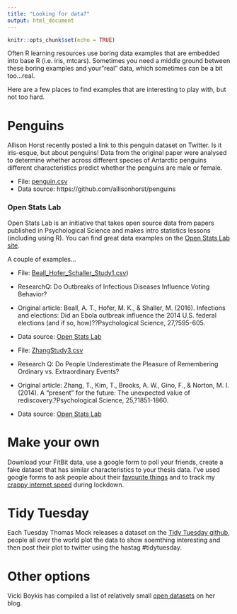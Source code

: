 ```yaml
---
title: "Looking for data?"
output: html_document
---
```


```r
knitr::opts_chunk$set(echo = TRUE)
```


Often R learning resources use boring data examples that are embedded into base R (i.e. iris, mtcars). Sometimes you need a middle ground between these boring examples and your"real" data, which sometimes can be a bit too...real. 

Here are a few places to find examples that are interesting to play with, but not too hard.

# Penguins

Allison Horst recently posted a link to this penguin dataset on Twitter. Is it iris-esque, but about penguins! Data from the original paper were analysed to determine whether across different species of Antarctic penguins different characteristics predict whether the penguins are male or female. 

- File: [penguin.csv](/data/penguins.csv)
- Data source: https://github.com/allisonhorst/penguins


### Open Stats Lab

Open Stats Lab is an initiative that takes open source data from papers published in Psychological Science and makes intro statistics lessons (including using R). You can find great data examples on the [Open Stats Lab site](https://sites.trinity.edu/osl/data-sets-and-activities). 

A couple of examples...

- File: [Beall_Hofer_Schaller_Study1.csv](/data/Beall_Hofer_Schaller_Study1.csv))
- ResearchQ: Do Outbreaks of Infectious Diseases Influence Voting Behavior?
- Original article: Beall, A. T., Hofer, M. K., & Shaller, M. (2016). Infections and elections: Did an Ebola outbreak influence the 2014 U.S. federal elections (and if so, how)??Psychological Science, 27,?595-605.
- Data source: [Open Stats Lab](https://sites.trinity.edu/osl/data-sets-and-activities/correlation-activities)

- File: [ZhangStudy3.csv](/data/ZhangStudy3.csv)
- Research Q: Do People Underestimate the Pleasure of Remembering Ordinary vs. Extraordinary Events?
- Original article: Zhang, T., Kim, T., Brooks, A. W., Gino, F., & Norton, M. I. (2014). A "present" for the future: The unexpected value of rediscovery.?Psychological Science, 25,?1851-1860. 
- Data source: [Open Stats Lab](https://sites.trinity.edu/osl/data-sets-and-activities/factorial-anova-activities)

# Make your own

Download your FitBit data, use a google form to poll your friends, create a fake dataset that has similar characteristics to your thesis data. I've used google forms to ask people about their [favourite things](/data/my_favourite_things.csv) and to track my [crappy internet speed](/data/crappy_internet.csv) during lockdown.

# Tidy Tuesday 

Each Tuesday Thomas Mock releases a dataset on the [Tidy Tuesday github](https://github.com/rfordatascience/tidytuesday), people all over the world plot the data to show soemthing interesting and then post their plot to twitter using the hastag #tidytuesday. 


# Other options

Vicki Boykis has compiled a list of relatively small [open datasets](http://veekaybee.github.io/2018/07/23/small-datasets/) on her blog. 


